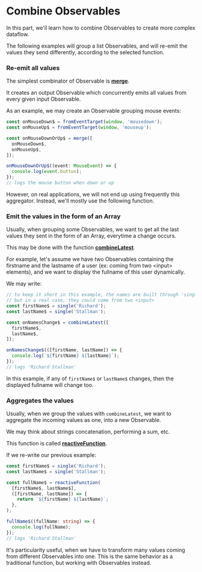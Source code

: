 # Combine Observables

In this part, we'll learn how to combine Observables to create more complex dataflow.

The following examples will group a list Observables,
and will re-emit the values they send differently, according to the selected function.

### Re-emit all values

The simplest combinator of Observable is **[merge](/docs/reference/merge/)**.

It creates an output Observable which concurrently emits all values from every given input Observable.

As an example, we may create an Observable grouping mouse events:

```ts
const onMouseDown$ = fromEventTarget(window, 'mousedown');
const onMouseUp$ = fromEventTarget(window, 'mouseup');

const onMouseDownOrUp$ = merge([
  onMouseDown$,
  onMouseUp$,
]);

onMouseDownOrUp$((event: MouseEvent) => {
  console.log(event.button);
});
// logs the mouse button when down or up
```

However, on real applications, we will not end up using frequently this aggregator.
Instead, we'll mostly use the following function.

### Emit the values in the form of an Array

Usually, when grouping some Observables, we want to get all the last values they sent in the form of an Array,
everytime a change occurs.

This may be done with the function **[combineLatest](/docs/reference/combine-latest/)**.

For example, let's assume we have two Observables containing the firstname and the lastname of a user (ex: coming from two &lt;input&gt; elements),
and we want to display the fullname of this user dynamically.

We may write:

```ts
// to keep it short in this example, the names are built through 'single'
// but in a real case, they could come from two <input>
const firstName$ = single('Richard');
const lastName$ = single('Stallman');

const onNamesChange$ = combineLatest([
  firstName$,
  lastName$,
]);

onNamesChange$(([firstName, lastName]) => {
  console.log(`${firstName} ${lastName}`);
});
// logs 'Richard Stallman'
```

In this example, if any of `firstName$` or `lastName$` changes, then the displayed fullname will change too.


### Aggregates the values

Usually, when we group the values with `combineLatest`, we want to aggregate the incoming values as one, into a new Observable.

We may think about strings concatenation, performing a sum, etc.

This function is called **[reactiveFunction](/docs/reference/reactive-function/)**.

If we re-write our previous example:

```ts
const firstName$ = single('Richard');
const lastName$ = single('Stallman');

const fullName$ = reactiveFunction(
  [firstName$, lastName$],
  ([firstName, lastName]) => {
    return `${firstName} ${lastName}`;
  },
);

fullName$((fullName: string) => {
  console.log(fullName);
});
// logs 'Richard Stallman'
```

It's particularity useful, when we have to transform many values coming from different Observables into one.
This is the same behavior as a traditional function, but working with Observables instead.
